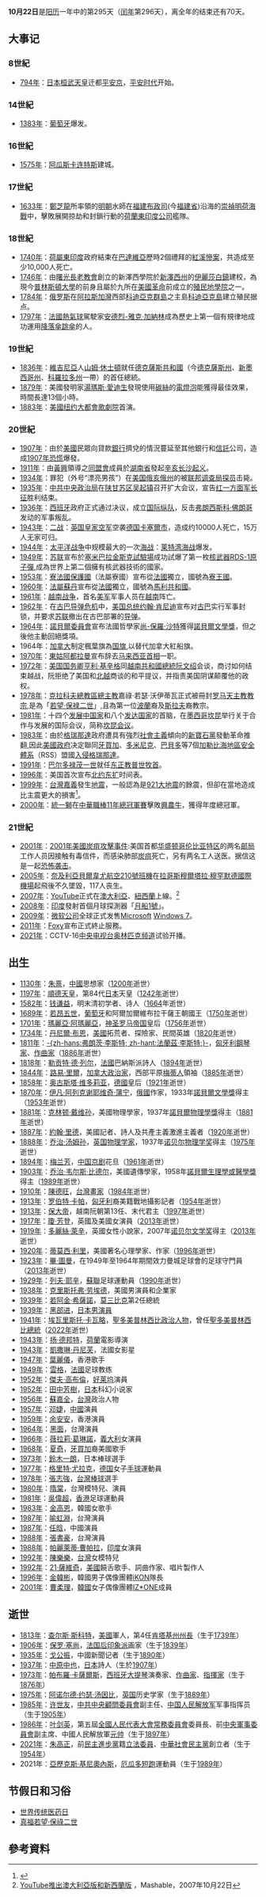 {{DayInMonth|10}}

'''10月22日'''是[[阳历|阳历]]一年中的第295天（[[闰年|闰年]]第296天），离全年的结束还有70天。

== 大事记 ==
=== 8世紀 ===
* [[794年|794年]]：[[日本|日本]][[桓武天皇|桓武天皇]]迁都[[京都|平安京]]，[[平安时代|平安时代]]开始。

=== 14世紀 ===
* [[1383年|1383年]]：[[葡萄牙|葡萄牙]]爆发{{link-en|1383–85年危機|1383-1385 Crisis|内战}}。

=== 16世紀 ===
* [[1575年|1575年]]：[[阿瓜斯卡连特斯|阿瓜斯卡连特斯]]建城。

=== 17世紀 ===
* [[1633年|1633年]]：[[鄭芝龍|鄭芝龍]]所率領的[[明朝|明朝]]水師在[[福建等處承宣布政使司|福建布政司]](今[[福建省|福建省]])沿海的[[崇禎明荷海戰|崇禎明荷海戰]]中，擊敗展開掠劫和封鎖行動的[[荷蘭東印度公司|荷蘭東印度公司]]艦隊。

=== 18世紀 ===
* [[1740年|1740年]]：[[荷屬東印度|荷屬東印度]]政府結束在[[雅加達|巴達維亞]]歷時2個禮拜的[[紅溪慘案|紅溪慘案]]，共造成至少10,000人死亡。
* [[1746年|1746年]]：由[[第一次大覺醒|曙光]][[長老教會|長老教會]]創立的新澤西學院於[[新澤西州|新澤西州]]的[[伊麗莎白_(新澤西州)|伊麗莎白鎮]]建校，為現今[[普林斯頓大學|普林斯頓大學]]的前身且屬於九所在[[美國革命|美國革命]]前成立的[[殖民地學院|殖民地學院]]之一。
* [[1784年|1784年]]：[[俄罗斯|俄罗斯]]在[[阿拉斯加灣|阿拉斯加灣]]西部[[科迪亞克群島|科迪亞克群島]]之主島[[科迪亞克島|科迪亞克島]]建立殖民据点。
* [[1797年|1797年]]：[[法國|法國]][[熱氣球|熱氣球]]駕駛家[[安德烈-雅克·加納林|安德烈-雅克·加納林]]成為歷史上第一個有規律地成功運用[[降落傘|降落傘]][[跳傘|跳傘]]的人。

=== 19世紀 ===
* [[1836年|1836年]]：[[維吉尼亞州|維吉尼亞]]人[[山姆·休士頓|山姆·休士頓]]就任[[德克薩斯共和國|德克薩斯共和國]]（今[[德克薩斯州|德克薩斯州]]、[[新墨西哥州|新墨西哥州]]、[[科羅拉多州|科羅拉多州]]一帶）的首任總統。
* [[1879年|1879年]]：美國發明家[[湯瑪斯·愛迪生|湯瑪斯·愛迪生]]發現使用[[碳|碳絲]]的[[電燈泡|電燈泡]]能獲得最佳效果，時間長達13個小時。
* [[1883年|1883年]]：[[美國|美國]][[纽约|纽约]][[大都會歌劇院|大都會歌劇院]]首演。

=== 20世紀 ===
* [[1907年|1907年]]：由於[[美國|美國]]民眾向貸款[[銀行|銀行]]擠兌的情況蔓延至其他銀行和[[信託|信託]]公司，造成[[1907美國金融大恐慌|1907年恐慌]]爆發。
* [[1911年|1911年]]：由[[黃興|黃興]]領導之[[同盟會|同盟會]]成員於[[湖南省_(清)|湖南省]]發起[[辛亥长沙起义|辛亥长沙起义]]。
* [[1934年|1934年]]：罪犯{{link-en|查理斯·弗洛伊德|Pretty Boy Floyd}}（外号“漂亮男孩”）在[[美国|美国]][[俄亥俄州|俄亥俄州]]的{{link-en|東利物浦 (俄亥俄州)|East Liverpool, Ohio|东利物浦}}被[[联邦调查局|联邦调查局]][[探员|探员]]击毙。
* [[1935年|1935年]]：[[中共中央政治局|中共中央政治局]]在[[陕甘宁边区|陕甘苏区]][[吴起镇|吴起镇]]召开扩大会议，宣告[[红一方面军|红一方面军]][[长征|长征]]胜利结束。
* [[1936年|1936年]]：[[西班牙|西班牙]]政府正式通过决议，成立[[国际纵队|国际纵队]]，反击[[弗朗西斯科·佛朗哥|弗朗西斯科·佛朗哥]]发动的军事叛乱。
* [[1943年|1943年]]：[[第二次世界大战|二战]]：[[英国皇家空军|英国皇家空军]]空袭[[德国|德国]][[卡塞爾市|卡塞爾市]]，造成约10000人死亡，15万人无家可归。
* [[1944年|1944年]]：[[太平洋战争|太平洋战争]]中规模最大的一次[[海战|海战]]：[[雷伊泰灣海戰|莱特湾海战]]爆发。
* [[1949年|1949年]]：[[苏联|苏联]]宣布於[[塞米巴拉金斯克試驗場|塞米巴拉金斯克試驗場]]成功試爆了第一枚[[核武器|核武器]][[RDS-1原子彈|RDS-1原子彈]],成為世界上第二個擁有核武器技術的國家。
* [[1953年|1953年]]：[[寮國保護國|寮法國保護國]]（法屬寮國）宣布從[[法國|法國]]獨立，國號為[[寮王國|寮王國]]。
* [[1960年|1960年]]：[[法屬蘇丹|法屬蘇丹]]宣布從[[法國|法國]]獨立，國號為[[馬利共和國|馬利共和國]]。
* [[1961年|1961年]]：[[越南战争|越南战争]]，首名[[美国军事|美军]]军事人员在[[越南|越南]]阵亡。
* [[1962年|1962年]]：在[[古巴导弹危机|古巴导弹危机]]中，[[美国总统|美国总统]][[约翰·肯尼迪|约翰·肯尼迪]]宣布对[[古巴|古巴]]实行军事封锁，并要求[[苏联|苏联]]撤出在古巴部署的[[导弹|导弹]]。
* [[1964年|1964年]]：[[諾貝爾委員會|諾貝爾委員會]]宣布法國哲學家[[尚-保羅·沙特|尚-保羅·沙特]]獲得[[諾貝爾文學獎|諾貝爾文學獎]]，但之後他主動回絕獎項。
* 1964年：[[加拿大|加拿大]]制定楓葉旗為[[加拿大國旗|国旗]],以替代加拿大紅船旗。
* [[1970年|1970年]]：[[東姑阿都拉曼|東姑阿都拉曼]]宣布辞去[[马来西亚首相|马来西亚首相]]一职。
* [[1972年|1972年]]：[[美国国务卿|美国国务卿]][[亨利·基辛格|亨利·基辛格]]同[[越南共和國總統|越南共和國總統]][[阮文绍|阮文绍]]会谈，商讨如何结束越战，阮拒绝了美国和[[北越|北越]]商谈的和平提议，并指责美国阴谋颠覆他的政权。
* [[1978年|1978年]]：[[克拉科夫總教區|克拉科夫總教區]][[總主教|總主教]]嘉祿·若瑟·沃伊蒂瓦正式被冊封[[罗马天主教|罗马天主教]][[教宗|教宗]],是為「[[若望·保禄二世|若望·保禄二世]]」,且為第一位[[波蘭|波蘭]]裔及[[斯拉夫|斯拉夫]]裔教宗。
* [[1981年|1981年]]：十四个[[发展中国家|发展中国家]]和八个[[已開發國家|发达国家]]的首脑，在[[墨西哥|墨西哥]][[坎昆|坎昆]]举行关于合作与发展的国际会议，简称[[坎昆会议|坎昆会议]]。
* [[1983年|1983年]]：由於[[格瑞那達|格瑞那達]]政府遭具有強烈[[社會主義|社會主義]]傾向的[[新寶石運動|新寶石黨]]發動革命推翻,因此[[美國政府|美國政府]]决定聯同[[牙買加|牙買加]]、[[多米尼克|多米尼克]]、[[巴貝多|巴貝多]]等7個[[加勒比海|加勒比海]][[地區安全體系|地區安全體系]]（RSS）盟國[[入侵格瑞那達|入侵格瑞那達]]。
* [[1991年|1991年]]：[[巴尔多禄茂一世|巴尔多禄茂一世]]就任[[東方正教|东正教]][[君士坦丁堡牧首|普世牧首]]。
* [[1996年|1996年]]：美国首次宣布[[北约东扩|北约东扩]]时间表。
* [[1999年|1999年]]：[[台灣|台灣]][[嘉義縣|嘉義]]發生[[地震|地震]]，一般認為是[[921大地震|921大地震]]的餘震，但卻在當地造成比主震更大的損害<ref>{{cite web | url = http://www.cwb.gov.tw/V7/earthquake/rtd_eq.htm | title = 地震活動彙整 | publisher = 臺灣[[中央氣象局|中央氣象局]] | accessdate = 2013-10-23 | archive-url = https://web.archive.org/web/20180213060118/http://www.cwb.gov.tw/V7/earthquake/rtd_eq.htm | archive-date = 2018-02-13 | dead-url = yes }}</ref>。
* [[2000年|2000年]]：[[統一獅|統一獅]]在[[2000年中華職棒總冠軍賽|中華職棒11年總冠軍賽]]擊敗[[興農牛|興農牛]]，獲得年度總冠軍。

=== 21世紀 ===
* [[2001年|2001年]]：[[2001年美國炭疽攻擊事件|2001年美國炭疽攻擊事件]]:美国首都[[华盛顿哥伦比亚特区|华盛顿哥伦比亚特区]]的两名[[邮局|邮局]]工作人员因接触有毒信件，而感染肺部[[炭疽|炭疽]]死亡，另有两名工人送医。据信这是一起[[恐怖袭击|恐怖袭击]]。
* [[2005年|2005年]]：[[奈及利亞|奈及利亞]][[贝尔韦尤航空210号班机空难|貝爾韋尤航空210號班機]]在[[拉哥斯|拉哥斯]][[穆爾塔拉·穆罕默德國際機場|穆爾塔拉·穆罕默德國際機場]]起飛後不久墜毀，117人丧生。
* [[2007年|2007年]]：[[YouTube|YouTube]]正式在[[澳大利亞|澳大利亞]]、[[紐西蘭|紐西蘭]]上線。<ref>[http://mashable.com/2007/10/22/youtube-australia-new-zealand/ YouTube推出澳大利亞版和新西蘭版] {{Wayback|url=http://mashable.com/2007/10/22/youtube-australia-new-zealand/ |date=20190403142649 }}，Mashable，2007年10月22日</ref>
* [[2008年|2008年]]：[[印度|印度]]發射首個月球探測器「[[月船1號|月船1號]]」。
* [[2009年|2009年]]：[[微软公司|微软公司]]全球正式发售[[Microsoft|Microsoft]] [[Windows_7|Windows 7]]。
* [[2011年|2011年]]：[[Foxy|Foxy]]宣布正式終止服務。
*[[2021年|2021年]]：CCTV-16[[中央电视台奥林匹克频道|中央电视台奥林匹克频道]]试验开播。

== 出生 ==
* [[1130年|1130年]]：[[朱熹|朱熹]]，[[中國|中國]]思想家（[[1200年|1200年]]逝世）
* [[1197年|1197年]]：[[順德天皇|順德天皇]]，第84代[[日本|日本]]天皇（[[1242年|1242年]]逝世）
* [[1582年|1582年]]：[[钱谦益|钱谦益]]，明末清初学者、诗人（[[1664年|1664]]年逝世）
* [[1689年|1689年]]：[[若昂五世|若昂五世]]，[[葡萄牙|葡萄牙]]和阿爾加爾維布拉干薩王朝國王（[[1750年|1750年]]逝世）
* [[1701年|1701年]]：[[奧地利的瑪麗亞·阿瑪麗亞|瑪麗亞·阿瑪麗亞]]，[[神圣罗马帝国|神圣罗马帝国]]皇后（[[1756年|1756年]]逝世）
* [[1734年|1734年]]：[[丹尼爾·布恩|丹尼爾·布恩]]，[[美國|美國]]拓荒者、探險家、民間英雄（[[1820年|1820年]]逝世）
* [[1811年|1811年]]：[[弗兰兹·李斯特|-{zh-hans:弗朗茨·李斯特; zh-hant:法蘭茲·李斯特;}-]]，[[匈牙利|匈牙利]][[鋼琴家|鋼琴家]]、[[作曲家|作曲家]]（[[1886年|1886年]]逝世）
* [[1818年|1818年]]：[[勒贡特·德·列尔|勒贡特·德·列尔]]，[[法國|法國]]巴納斯派詩人（[[1894年|1894年]]逝世）
* [[1844年|1844年]]：[[路易·里爾|路易·里爾]]，[[加拿大|加拿大]][[政治家|政治家]]，西部平原[[梅蒂人|梅蒂人]]領袖（[[1885年|1885年]]逝世）
* [[1858年|1858年]]：[[奥古斯塔·维多莉亚|奥古斯塔·维多莉亚]]，[[德國|德國]]皇后（[[1921年|1921年]]逝世）
* [[1870年|1870年]]：[[伊凡·阿列克谢耶维奇·蒲宁|伊凡·阿列克谢耶维奇·蒲宁]]，[[俄國|俄國]]作家，1933年[[諾貝爾文學獎|諾貝爾文學獎]]得主（[[1953年|1953年]]逝世）
* [[1881年|1881年]]：[[克林顿·戴维孙|克林顿·戴维孙]]，美國物理學家，1937年[[諾貝爾物理學獎|諾貝爾物理學獎]]得主（[[1881年|1881年]]逝世）
* [[1887年|1887年]]：[[約翰·里德_(記者)|約翰·里德]]，美國記者、詩人及共產主義激進主義者（[[1920年|1920年]]逝世）
* [[1888年|1888年]]：[[乔治·汤姆孙|乔治·汤姆孙]]，[[英国|英国]][[物理学家|物理学家]]，1937年[[诺贝尔物理学奖|诺贝尔物理学奖]]得主（[[1975年|1975年]]逝世）
* [[1894年|1894年]]：[[梅兰芳|梅兰芳]]，[[中国|中国]][[京剧|京剧]]花旦（[[1961年|1961年]]逝世）
* [[1903年|1903年]]：[[乔治·韦尔斯·比德尔|乔治·韦尔斯·比德尔]]，美國遺傳學家，1958年[[諾貝爾生理學或醫學獎|諾貝爾生理學或醫學獎]]得主（[[1989年|1989年]]逝世）
* [[1910年|1910年]]：[[陳德旺|陳德旺]]，[[台灣|台灣]][[畫家|畫家]]（[[1984年|1984年]]逝世）
* [[1913年|1913年]]：[[罗伯特·卡帕|罗伯特·卡帕]]，[[匈牙利|匈牙利]]裔美籍戰地攝影記者（[[1954年|1954年]]逝世）
* [[1913年|1913年]]：[[保大帝|保大帝]]，越南阮朝第13任、末代君主（[[1997年|1997年]]逝世）
* [[1917年|1917年]]：[[瓊·芳登|瓊·芳登]]，英國及美國女演員（[[2013年|2013年]]逝世）
* [[1919年|1919年]]：[[多麗絲·萊辛|多麗絲·萊辛]]，英國女性小說家，2007年[[诺贝尔文学奖|诺贝尔文学奖]]得主（[[2013年|2013年]]逝世）
* [[1920年|1920年]]：[[蒂莫西·利里|蒂莫西·利里]]，美國著名心理學家、作家（[[1996年|1996年]]逝世）
* [[1923年|1923年]]：[[畢·圖曼|畢·圖曼]]，在1949年至1964年期間效力曼城足球會的足球守門員（[[2013年|2013年]]逝世）
* [[1929年|1929年]]：[[列夫·耶辛|列夫·耶辛]]，[[蘇聯|蘇聯]]足球運動員（[[1990年|1990年]]逝世）
* [[1938年|1938年]]：[[克里斯托弗·劳埃德|克里斯托弗·劳埃德]]，美國男演員和企業家
* [[1939年|1939年]]：[[若阿金·希薩諾|若阿金·希薩諾]]，[[莫三比克|莫三比克]]第2任總統
* [[1939年|1939年]]：[[黑部进|黑部进]]，[[日本|日本]][[男演員|男演員]]
* [[1941年|1941年]]：[[埃瓦里斯托·卡瓦略|埃瓦里斯托·卡瓦略]]，[[聖多美普林西比|聖多美普林西比]][[政治人物|政治人物]]，曾任[[聖多美普林西比總統|聖多美普林西比總統]]（[[2022年|2022年]]逝世）
* [[1943年|1943年]]：[[扬·德邦特|扬·德邦特]]，[[荷蘭|荷蘭]]電影導演
* [[1943年|1943年]]：[[凱撒琳·丹尼芙|凱撒琳·丹尼芙]]，法國女影星
* [[1947年|1947年]]：[[葉麗儀|葉麗儀]]，香港歌手
* [[1949年|1949年]]：[[阿尔塞纳·温格|雲格]]，[[法國|法國]]足球教练
* [[1952年|1952年]]：[[傑夫·高布倫|傑夫·高布倫]]，[[好莱坞|好莱坞]]演員
* [[1952年|1952年]]：[[田中芳樹|田中芳樹]]，[[日本|日本]]科幻小说家
* [[1956年|1956年]]：[[蘇嘉全|蘇嘉全]]，[[台灣|台灣]]政治人物
* [[1957年|1957年]]：[[邓婕|邓婕]]，[[中國|中國]]演員
* [[1959年|1959年]]：[[余安安|余安安]]，香港演員
* [[1964年|1964年]]：[[黑面|黑面]]，台灣演員
* [[1966年|1966年]]：[[薇拉莉·葛琳諾|薇拉莉·葛琳諾]]，[[義大利|義大利]]女演員
* [[1968年|1968年]]：[[夏奇|夏奇]]，[[牙買加|牙買加]]裔美國歌手
* [[1973年|1973年]]：[[鈴木一朗|鈴木一朗]]，日本棒球選手
* [[1977年|1977年]]：[[格里特·尤拉克|格里特·尤拉克]]，[[德国|德国]]女子[[手球|手球]]運動員
* [[1978年|1978年]]：[[張志強_(1978年)|張志強]]，[[台灣|台灣]][[棒球|棒球]]選手
* [[1980年|1980年]]：[[隋棠|隋棠]]，台灣模特兒、演員
* [[1981年|1981年]]：[[吳偉超|吳偉超]]，[[香港|香港]]足球運動員
* [[1983年|1983年]]：[[Star_(韓國歌手)|金高恩]]，韓國女歌手
* [[1987年|1987年]]：[[喻虹淵|喻虹淵]]，台灣演員
* [[1987年|1987年]]：[[任晗|任晗]]，中國演員
* [[1988年|1988年]]：[[張書豪|張書豪]]，台灣演員
* [[1988年|1988年]]：[[帕麗萊蒂·曹帕拉|帕麗萊蒂·曹帕拉]]，[[印度|印度]]女演員
* [[1992年|1992年]]：[[陳樂樂|陳樂樂]]，[[台灣|台灣]]女模特兒
* [[1992年|1992年]]：[[21·薩維奇|21·薩維奇]]，[[美國|美國]]饒舌歌手、詞曲作家、唱片製作人
* [[1996年|1996年]]：[[B.I|金韓彬]]，韓國男子偶像團體[[iKON|iKON]]隊長
* [[2001年|2001年]]：[[曹柔理|曹柔理]]，[[韓國|韓國]]女子偶像團體[[IZ*ONE|IZ*ONE]]成員

== 逝世 ==
* [[1813年|1813年]]：[[查尔斯·斯科特|查尔斯·斯科特]]，[[美國|美國]]軍人，第4任[[肯塔基州州長|肯塔基州州長]]（生于[[1739年|1739年]]）
* [[1906年|1906年]]：[[保罗·塞尚|保罗·塞尚]]，[[法国|法国]][[后印象派|后印象派]]画家（生于[[1839年|1839年]]）
* [[1935年|1935年]]：[[戈公振|戈公振]]，中國新聞记者（生于[[1890年|1890年]]）
* [[1937年|1937年]]：[[中原中也|中原中也]]，[[日本|日本]]詩人（生於[[1907年|1907年]]）
* [[1973年|1973年]]：[[帕布羅·卡薩爾斯|帕布羅·卡薩爾斯]]，[[西班牙|西班牙]][[大提琴|大提琴]]演奏家、[[作曲家|作曲家]]、[[指揮家|指揮家]]（生于[[1876年|1876年]]）
* [[1975年|1975年]]：[[阿诺尔德·约瑟·汤因比|阿诺尔德·约瑟·汤因比]]，[[英国|英国]]历史学家（生于[[1889年|1889年]]）
* [[1985年|1985年]]：[[许世友|许世友]]，[[中共中央顧問委員會|中共中央顧問委員會]]副主任、[[中国人民解放军|中国人民解放军]]军事指挥员（生于[[1905年|1905年]]）
* [[1986年|1986年]]：[[叶剑英|叶剑英]]，第五屆[[全国人民代表大会常务委员会|全國人民代表大會常務委員會]]委員長、前[[中央軍事委員會|中央軍事委員會]]副主席、中國人民解放軍[[中華人民共和國元帥|元帅]]（生于[[1897年|1897年]]）
* [[2021年|2021年]]：[[朱高正|朱高正]]，前[[民主進步黨|民主進步黨]]籍[[立法委員|立法委員]]、[[中華社會民主黨|中華社會民主黨]]創立者（生于[[1954年|1954年]]）
* 2021年：[[亞歷克斯·基尼奧內斯|亞歷克斯·基尼奧內斯]]，[[厄瓜多|厄瓜多]][[短跑|短跑]]運動員（生于[[1989年|1989年]]）

== 节假日和习俗 ==
* [[世界传统医药日|世界传统医药日]]
* [[真福|真福]][[若望·保祿二世|若望·保祿二世]]

==參考資料==
{{reflist}}
{{commonscat|22 October}}
{{月份}}